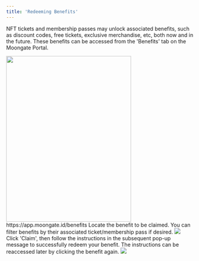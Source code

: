 ```yaml
---
title: 'Redeeming Benefits'
---
```

NFT tickets and membership passes may unlock associated benefits, such as discount codes, free tickets, exclusive merchandise, etc, both now and in the future. These benefits can be accessed from the 'Benefits' tab on the Moongate Portal.

<Steps>
    <Step title="Navigate to the 'Benefis' tab">
        <img height="446" width="336" src="/user-guide/images/the-basics/benefits/benefit tab.png"/>
        https://app.moongate.id/benefits
    </Step>
    <Step title="Select benefit to be claimed">
        Locate the benefit to be claimed. You can filter benefits by their associated ticket/membership pass if desired.
        <img src="/user-guide/images/the-basics/benefits/all benefits.png"/>
    </Step>
    <Step title="Claim and redeem the benefit">
        Click 'Claim', then follow the instructions in the subsequent pop-up message to successfully redeem your benefit. The instructions 
        can be reaccessed later by clicking the benefit again.
        <img src="/user-guide/images/the-basics/benefits/pop-up.png"/>
    </Step>    
</Steps>